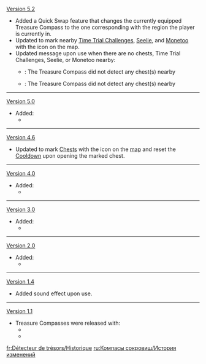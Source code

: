 {{Change History/Header}}
[[Version 5.2]]
* Added a Quick Swap feature that changes the currently equipped Treasure Compass to the one corresponding with the region the player is currently in.
* Updated to mark nearby [[Time Trial Challenge]]s, [[Seelie]], and [[Monetoo]] with the {{Icon|Flag}} icon on the map.
* Updated message upon use when there are no chests, Time Trial Challenges, Seelie, or Monetoo nearby:
** {{Color|Old}}: The Treasure Compass did not detect any chest(s) nearby
** {{Color|New}}: The Treasure Compass did not detect any chest(s) {{Highlight|or relevant clues}} nearby
----
[[Version 5.0]]
* Added:
** {{Item|Pyro Treasure Compass}}
----
[[Version 4.6]]
* Updated to mark [[Chest]]s with the {{Icon|Chest}} icon on the [[map]] and reset the [[Cooldown]] upon opening the marked chest.
----
[[Version 4.0]]
* Added:
** {{Item|Hydro Treasure Compass}}
----
[[Version 3.0]]
* Added:
** {{Item|Dendro Treasure Compass}}
----
[[Version 2.0]]
* Added:
** {{Item|Electro Treasure Compass}}
----
[[Version 1.4]]
* Added sound effect upon use.
----
[[Version 1.1]]
* Treasure Compasses were released with:
** {{Item|Anemo Treasure Compass}}
** {{Item|Geo Treasure Compass}}
<noinclude>
[[fr:Détecteur de trésors/Historique]]
[[ru:Компасы сокровищ/История изменений]]
</noinclude>